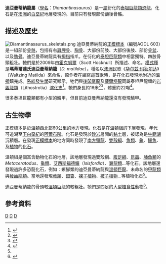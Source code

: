 {{Automatic Taxobox
| taxon = Diamantinasaurus
| fossil_range = [[白垩纪|晚白垩世]],{{Fossil range|93.9}}
| status = fossil
| image = Diamantinasaurus.png
| image_caption = 
| authority = Hocknull ''et al.'', 2009
| type_species = '''瑪蒂爾達氏迪亞曼蒂納龍<br />''Diamantinasaurus matildae'''''
| type_species_authority = Hocknull ''et al.'', 2009
}}

'''迪亞曼蒂納龍屬'''（[[學名|學名]]：''Diamantinasaurus''）是一[[屬|屬]]衍化的[[泰坦巨龍類|泰坦巨龍類]][[恐龍|恐龍]]，化石是在[[澳洲|澳洲]]的[[白堊紀|白堊紀]]地層發現的。目前只有發現部份顱後骨骼。

==描述及歷史==
[[Image:Diamantinasaurus_skeletals.png|thumb]] 
迪亞曼蒂納龍的[[正模標本|正模標本]]（編號AODL 603）是一組部份[[骨骼|骨骼]]，包括有右[[肩胛骨|肩胛骨]]、[[胸骨|胸骨]]、大部份前肢、大部份後肢、部份[[骨盆|骨盆]]、以及[[肋骨|肋骨]]。迪亞曼蒂納龍具有[[拇指|拇指]]指爪，在衍化的[[泰坦巨龍類|泰坦巨龍類]]中相當獨特。四肢骨頭粗壯。牠們是於2009年由[[霍克努爾|霍克努爾]]（Scott Hocknull）所描述、命名。[[模式種|模式種]]是'''瑪蒂爾達氏迪亞曼蒂納龍'''（''D. matildae''），種名以[[澳洲|澳洲]]民歌《[[叢林流浪_(澳大利亞民謠)|华尔兹·玛狄尔达]]》（Waltzing Matilda）來命名，原作者在編寫這首歌時，是在化石發現地附近的[[溫頓|溫頓]]鎮完成。[[系統發生學|系統發生學]]研究顯示，牠們與[[後凹尾龍|後凹尾龍]]及[[薩爾塔龍|薩爾塔龍]]同屬泰坦巨龍類的[[岩盔龍類|岩盔龍類]]（Lithostrotia）[[演化支|演化支]]<ref name=SHetal09>{{cite journal en|last=Hocknull |first=Scott A. |coauthors=White, Matt A.;  Tischler, Travis R.;  Cook, Alex G.; Calleja, Naomi D.; Sloan, Trish; and Elliott, David A. |year=2009  |title=New mid-Cretaceous (latest Albian) dinosaurs from Winton, Queensland, Australia |journal=PLoS ONE  |volume=4 |issue=7 |doi=10.1371/journal.pone.0006190 |pmid=19584929 |pages=e6190 |pmc=2703565 |editor1-last=Sereno |editor1-first=Paul }}</ref>。牠們身長約16米<ref name="Fox">{{cite web|title=Scientists Find Dinosaur That Lived 98M Years Ago in Australia|work=Associated Press|publisher=Fox News|date=July 3, 2009|url=http://www.foxnews.com/story/0,2933,529937,00.html|accessdate=2009-07-03|archive-url=https://web.archive.org/web/20090904040426/http://www.foxnews.com/story/0,2933,529937,00.html#|archive-date=2009-09-04|dead-url=yes}}</ref><ref name="BBC">{{cite web|title = New dinosaurs found in Australia|publisher = BBC News|date = July 3, 2009|url = http://news.bbc.co.uk/2/hi/science/nature/8131915.stm|accessdate = 2009-07-03|archive-date = 2009-07-05|archive-url = https://web.archive.org/web/20090705211032/http://news.bbc.co.uk/2/hi/science/nature/8131915.stm|dead-url = no}}</ref>，體重約22噸<ref>{{Cite web |url=https://sites.google.com/site/paleofilescom/diamantinasaurus |title=存档副本 |accessdate=2012-07-05 |archive-date=2016-05-29 |archive-url=https://web.archive.org/web/20160529104225/https://sites.google.com/site/paleofilescom/diamantinasaurus |dead-url=no }}</ref>。

很多泰坦巨龍類都有小型的鱗甲，但目前迪亞曼蒂納龍還沒有發現鱗甲。

==古生物學==
正模標本是於[[溫頓|溫頓]]西北部60公里的地方發現。化石是在[[溫頓組|溫頓組]]的下層發現，年代可追溯至[[下白堊紀|下白堊紀]]的[[阿爾布階|阿爾布階]]。化石是發現於[[砂岩|砂岩]]層間的[[黏土|黏土]]層，被認為是[[牛軛湖|牛軛湖]]沉積層。在發現[[正模標本|正模標本]]的地方同時發現了[[南方獵龍|南方獵龍]]、[[雙殼綱|雙殼綱]]、[[魚類|魚類]]、[[龜|龜]]、[[鱷魚|鱷魚]]、及[[植物|植物]]的[[化石|化石]]。

溫頓組是個富含動物化石的地層，該地層發現過雙殼綱、[[腹足綱|腹足綱]]、[[昆蟲|昆蟲]]、[[肺魚類|肺魚類]]的''Metaceratodus''、[[龜類|龜類]]、[[艾西斯福德鱷|艾西斯福德鱷]]（''Isisfordia''）、[[翼龍類|翼龍類]]…等化石。該地層還發現過許多恐龍化石，例如：蜥腳類的迪亞曼蒂納龍與[[溫頓巨龍|溫頓巨龍]]、未命名的[[甲龍類|甲龍類]]與[[稜齒龍類|稜齒龍類]]。當地還發現[[蕨類|蕨類]]、[[銀杏|銀杏]]、[[裸子植物|裸子植物]]、[[被子植物|被子植物]]…等植物化石<ref name=SHetal09/>。

迪亞曼蒂納龍的骨頭較[[溫頓巨龍|溫頓巨龍]]的較粗壯。牠們是四足的大型[[植食性|植食性]]動物<ref name=UBD04>{{cite book en|last=Upchurch|first=Paul |coauthors=Barrett, Paul M., and Dodson, Peter. |editor=Weishampel, David B.; Dodson, Peter; and Osmólska, Halszka. (eds.)|title=The Dinosauria |url=https://archive.org/details/dinosauriandedit00weis|edition=2nd |year= 2004|publisher=University of California Press |location=Berkeley |isbn=0-520-24209-2 |pages=[https://archive.org/details/dinosauriandedit00weis/page/259 259]–322 |chapter=Sauropoda}}</ref>。

==參考資料==
{{reflist}}
{{蜥腳形亞目|T.}}
{{Taxonbar|from=Q132881}}

[[Category:上白堊紀恐龍|D]]
[[Category:大洋洲恐龍|D]]
[[Category:泰坦巨龍類|D]]
